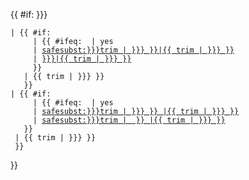 {{ {{{|safesubst:}}}#if: {{{text|{{{3|}}}}}}
 | {{ {{{|safesubst:}}}#if: {{{link|}}}
      | {{ {{{|safesubst:}}}#ifeq: {{{link|}}} | yes
      | [[ {{ {{{|safesubst:}}}trim | {{{text|{{{3|}}}}}} }}|<span style="background-color:{{ {{{|safesubst:}}}trim | {{{bg|{{{2|inherit}}}}}} }}; color:{{ {{{|safesubst:}}}trim | {{{fg|{{{1|inherit}}}}}} }};">{{ {{{|safesubst:}}}trim | {{{text|{{{3|}}}}}} }}</span>]]
      | [[{{{link|}}}|<span style="background-color:{{ {{{|safesubst:}}}trim | {{{bg|{{{2|inherit}}}}}} }}; color:{{ {{{|safesubst:}}}trim | {{{fg|{{{1|inherit}}}}}} }};">{{ {{{|safesubst:}}}trim | {{{text|{{{3|}}}}}} }}</span>]]
      }}
    | <span style="background-color:{{ {{{|safesubst:}}}trim | {{{bg|{{{2|inherit}}}}}} }}; color:{{ {{{|safesubst:}}}trim | {{{fg|{{{1|inherit}}}}}} }};">{{ {{{|safesubst:}}}trim | {{{text|{{{3|}}}}}} }}</span>
    }}
 | {{ {{{|safesubst:}}}#if: {{{link|}}}
      | {{ {{{|safesubst:}}}#ifeq: {{{link|}}} | yes
      | [[ {{ {{{|safesubst:}}}trim | {{{bg|{{{2|}}}}}} }} |<span style="color:{{ {{{|safesubst:}}}trim | {{{fg|{{{1|inherit}}}}}} }};">{{ {{{|safesubst:}}}trim | {{{bg|{{{2|}}}}}} }}</span>]]
      | [[ {{ {{{|safesubst:}}}trim | {{{link|}}} }} |<span style="color:{{ {{{|safesubst:}}}trim | {{{fg|{{{1|inherit}}}}}} }};">{{ {{{|safesubst:}}}trim | {{{bg|{{{2|}}}}}} }}</span>]]
    }}
  | <span style="color:{{ {{{|safesubst:}}}trim | {{{fg|{{{1|inherit}}}}}} }};">{{ {{{|safesubst:}}}trim | {{{bg|{{{2|}}}}}} }}</span>
  }}
}}<noinclude>
{{documentation}}
</noinclude>